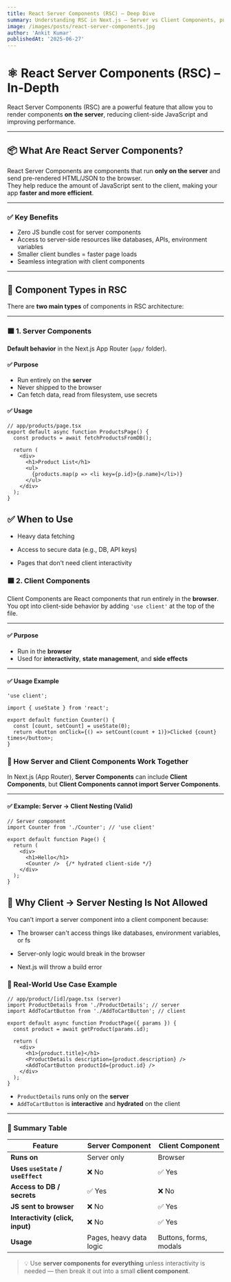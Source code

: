 ```yaml
---
title: React Server Components (RSC) – Deep Dive
summary: Understanding RSC in Next.js – Server vs Client Components, purpose, usage, and rendering behavior.
image: /images/posts/react-server-components.jpg
author: 'Ankit Kumar'
publishedAt: '2025-06-27'
---
```


# ⚛️ React Server Components (RSC) – In-Depth

React Server Components (RSC) are a powerful feature that allow you to render components **on the server**, reducing client-side JavaScript and improving performance.

---

## 📦 What Are React Server Components?

React Server Components are components that run **only on the server** and send pre-rendered HTML/JSON to the browser.  
They help reduce the amount of JavaScript sent to the client, making your app **faster and more efficient**.

---

### ✅ Key Benefits

- Zero JS bundle cost for server components
- Access to server-side resources like databases, APIs, environment variables
- Smaller client bundles = faster page loads
- Seamless integration with client components

---

## 🧱 Component Types in RSC

There are **two main types** of components in RSC architecture:

---

### 🟩 1. Server Components

**Default behavior** in the Next.js App Router (`app/` folder).

#### ✅ Purpose

- Run entirely on the **server**
- Never shipped to the browser
- Can fetch data, read from filesystem, use secrets

#### ✅ Usage

```tsx
// app/products/page.tsx
export default async function ProductsPage() {
  const products = await fetchProductsFromDB();

  return (
    <div>
      <h1>Product List</h1>
      <ul>
        {products.map(p => <li key={p.id}>{p.name}</li>)}
      </ul>
    </div>
  );
}
```

## ✅ When to Use
- Heavy data fetching

- Access to secure data (e.g., DB, API keys)

- Pages that don't need client interactivity

### 🟦 2. Client Components

Client Components are React components that run entirely in the **browser**.  
You opt into client-side behavior by adding `'use client'` at the top of the file.

---

#### ✅ Purpose

- Run in the **browser**
- Used for **interactivity**, **state management**, and **side effects**

---

#### ✅ Usage Example

```tsx
'use client';

import { useState } from 'react';

export default function Counter() {
  const [count, setCount] = useState(0);
  return <button onClick={() => setCount(count + 1)}>Clicked {count} times</button>;
}
```

### 🔁 How Server and Client Components Work Together

In Next.js (App Router), **Server Components** can include **Client Components**, but **Client Components cannot import Server Components**.

---

#### ✅ Example: Server → Client Nesting (Valid)

```tsx
// Server component
import Counter from './Counter'; // 'use client'

export default function Page() {
  return (
    <div>
      <h1>Hello</h1>
      <Counter />  {/* hydrated client-side */}
    </div>
  );
}
```
## 🚫 Why Client → Server Nesting Is Not Allowed
You can’t import a server component into a client component because:

- The browser can't access things like databases, environment variables, or fs

- Server-only logic would break in the browser

- Next.js will throw a build error

### 🧠 Real-World Use Case Example

```tsx
// app/product/[id]/page.tsx (server)
import ProductDetails from './ProductDetails'; // server
import AddToCartButton from './AddToCartButton'; // client

export default async function ProductPage({ params }) {
  const product = await getProduct(params.id);

  return (
    <div>
      <h1>{product.title}</h1>
      <ProductDetails description={product.description} />
      <AddToCartButton productId={product.id} />
    </div>
  );
}
```

- `ProductDetails` runs only on the **server**
- `AddToCartButton` is **interactive** and **hydrated** on the client

---

### 🧩 Summary Table

<table>
  <thead>
    <tr>
      <th><strong>Feature</strong></th>
      <th><strong>Server Component</strong></th>
      <th><strong>Client Component</strong></th>
    </tr>
  </thead>
  <tbody>
    <tr>
      <td><strong>Runs on</strong></td>
      <td>Server only</td>
      <td>Browser</td>
    </tr>
    <tr>
      <td><strong>Uses <code>useState</code> / <code>useEffect</code></strong></td>
      <td>❌ No</td>
      <td>✅ Yes</td>
    </tr>
    <tr>
      <td><strong>Access to DB / secrets</strong></td>
      <td>✅ Yes</td>
      <td>❌ No</td>
    </tr>
    <tr>
      <td><strong>JS sent to browser</strong></td>
      <td>❌ No</td>
      <td>✅ Yes</td>
    </tr>
    <tr>
      <td><strong>Interactivity (click, input)</strong></td>
      <td>❌ No</td>
      <td>✅ Yes</td>
    </tr>
    <tr>
      <td><strong>Usage</strong></td>
      <td>Pages, heavy data logic</td>
      <td>Buttons, forms, modals</td>
    </tr>
  </tbody>
</table>

> 💡 Use **server components for everything** unless interactivity is needed — then break it out into a small **client component**.
